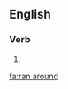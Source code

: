 ==English==

===Verb===
{{head|en|verb form}}

# {{en-simple past of|run around}}

[[fa:ran around]]